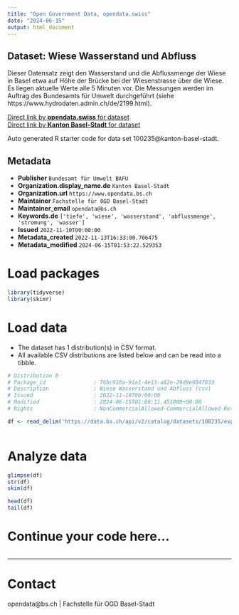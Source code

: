```yaml
---
title: "Open Government Data, opendata.swiss"
date: "2024-06-15"
output: html_document
---
```


## Dataset: Wiese Wasserstand und Abfluss

Dieser Datensatz zeigt den Wasserstand und die Abflussmenge der Wiese in Basel etwa auf Höhe der Brücke bei der Wiesenstrasse über die Wiese. Es liegen aktuelle Werte alle 5 Minuten vor. Die Messungen werden im Auftrag des Bundesamts für Umwelt durchgeführt (siehe https://www.hydrodaten.admin.ch/de/2199.html).

[Direct link by **opendata.swiss** for dataset](https://opendata.swiss/de/dataset/wiese-wasserstand-und-abfluss)<br>
[Direct link by **Kanton Basel-Stadt** for dataset](https://data.bs.ch/explore/dataset/100235/)

Auto generated R starter code for data set 100235@kanton-basel-stadt.

## Metadata

- **Publisher** `Bundesamt für Umwelt BAFU`
- **Organization.display_name.de** `Kanton Basel-Stadt`
- **Organization.url** `https://www.opendata.bs.ch`
- **Maintainer** `Fachstelle für OGD Basel-Stadt`
- **Maintainer_email** `opendata@bs.ch`
- **Keywords.de** `['tiefe', 'wiese', 'wasserstand', 'abflussmenge', 'stromung', 'wasser']`
- **Issued** `2022-11-10T00:00:00`
- **Metadata_created** `2022-11-13T16:33:00.706475`
- **Metadata_modified** `2024-06-15T01:53:22.529353`


# Load packages

```r

library(tidyverse)
library(skimr)

```

# Load data

-   The dataset has 1 distribution(s) in CSV format.
-   All available CSV distributions are listed below and can be read into a tibble.

```r

# Distribution 0
# Package_id               : 76bc916a-91a1-4e13-a82e-29d9e8047833
# Description              : Wiese Wasserstand und Abfluss (csv)
# Issued                   : 2022-11-10T00:00:00
# Modified                 : 2024-06-15T01:00:11.451000+00:00
# Rights                   : NonCommercialAllowed-CommercialAllowed-ReferenceNotRequired

df <- read_delim('https://data.bs.ch/api/v2/catalog/datasets/100235/exports/csv')



```

# Analyze data

```r

glimpse(df)
str(df)
skim(df)

head(df)
tail(df)

```

# Continue your code here...

```r

```

------------------------------------------------------------------------

# Contact

opendata@bs.ch | Fachstelle für OGD Basel-Stadt
